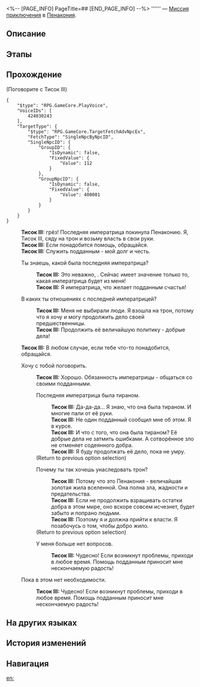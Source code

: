 <%-- [PAGE_INFO]
PageTitle=##
[END_PAGE_INFO] --%>
{{Дополнить|Диалоги.}}
{{Миссия Инфобокс
|id              = 2030203
|Название        = 
|Изображение     = Миссия .png
|Тип             = Миссия приключения
|Событие         = 
|Глава           = 
|Условия         = Завершите миссию [[Миссия приключения]] «[[Хорошего человека непросто сыскать]]» и дождитесь ежедневного [[Обновление сервера|обновления сервера]]
|Персонажи       = Первопроходец; Тисок III
|СтартЛокация    = [[Пенакония]] — [[Золотой миг]]
|Мир             = Пенакония
|Предыдущая      = Хорошего человека непросто сыскать
|Следующая       = 
|Награды         = 
}}
'''''' — [[Миссия приключения]] в [[Пенакония]].

==Описание==
{{Описание|<!--официальное описание из Перекрёстка судеб-->}}

==Этапы==


==Прохождение==
{{Дополнить}}

;(Поговорите с Тисок III)
<pre>{
	"$type": "RPG.GameCore.PlayVoice",
	"VoiceIDs": [
		424030243
	],
	"TargetType": {
		"$type": "RPG.GameCore.TargetFetchAdvNpcEx",
		"FetchType": "SingleNpcByNpcID",
		"SingleNpcID": {
			"GroupID": {
				"IsDynamic": false,
				"FixedValue": {
					"Value": 112
				}
			},
			"GroupNpcID": {
				"IsDynamic": false,
				"FixedValue": {
					"Value": 400001
				}
			}
		}
	}
}</pre>
:'''Тисок III:''' {{MC|ж=Дорогая искательница|м=Дорогой искатель}} грёз! Последняя императрица покинула Пенаконию. Я, Тисок III, сяду на трон и возьму власть в свои руки.
:'''Тисок III:''' Если понадобится помощь, обращайся.
:'''Тисок III:''' Служить подданным - мой долг и честь.
:{{Диалог|Стрелка}} Ты знаешь, какой была последняя императрица?
::'''Тисок III:''' Это неважно, {{MC|ж=дорогая подданная|м=дорогой подданный}}. Сейчас имеет значение только то, какая императрица будет из меня!
::'''Тисок III:''' Я императрица, что желает подданным счастья!
:{{Диалог|Стрелка}} В каких ты отношениях с последней императрицей?
::'''Тисок III:''' Меня не выбирали люди. Я взошла на трон, потому что я хочу и могу продолжить дело своей предшественницы.
::'''Тисок III:''' Продолжить её величайшую политику - добрые дела!
:'''Тисок III:''' В любом случае, если тебе что-то понадобится, обращайся.
:{{Диалог|Стрелка}} Хочу с тобой поговорить.
::'''Тисок III:''' Хорошо. Обязанность императрицы - общаться со своими подданными.
::{{Диалог|Разговор}} Последняя императрица была тираном.
:::'''Тисок III:''' Да-да-да... Я знаю, что она была тираном. И многие пали от её руки.
:::'''Тисок III:''' Не один подданный сообщил мне об этом. Я в курсе.
:::'''Тисок III:''' И что с того, что она была тираном? Её добрые дела не затмить ошибками. А сотворённое зло не отменяет содеянного добра.
:::'''Тисок III:''' Я буду продолжать её дело, пока не умру.
::;(Return to previous option selection)
::{{Диалог|Разговор}} Почему ты так хочешь унаследовать трон?
:::'''Тисок III:''' Потому что это Пенакония - величайшая золотая жила вселенной. Она полна зла, жадности и предательства.
:::'''Тисок III:''' Если не продолжить взращивать остатки добра в этом мире, оно вскоре совсем исчезнет, будет забыто и попрано людьми.
:::'''Тисок III:''' Поэтому я и должна прийти к власти. Я позабочусь о том, чтобы добро жило.
::;(Return to previous option selection)
::{{Диалог|Выход}} У меня больше нет вопросов.
:::'''Тисок III:''' Чудесно! Если возникнут проблемы, приходи в любое время. Помощь подданным приносит мне нескончаемую радость!
:{{Диалог|Стрелка}} Пока в этом нет необходимости.
::'''Тисок III:''' Чудесно! Если возникнут проблемы, приходи в любое время. Помощь подданным приносит мне нескончаемую радость!
{{Диалог Конец}}

==На других языках==
{{На других языках
|en   = 
|zhs  = 
|zht  = 
|ja   = 
|ko   = 
|es   = 
|fr   = 
|ru   = 
|th   = 
|vi   = 
|de   = 
|id   = 
|pt   = 
}}

==История изменений==
{{История изменений|3.5}}

==Навигация==
{{Миссия приключения Навбокс|Глава }}

[[en:]]
